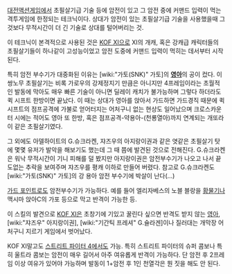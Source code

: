 [[대전액션게임]]에서 초필살기급 기술 등에 암전이 있고 그 암전 중에 커맨드 입력이 먹는 격투게임에 한정되는 테크닉이다. 상대가 암전이 있는 초필살기급 기술을 사용했을때 그것보다 무적시간이 더 긴 기술로 상대를 털어버리는 것.

이 테크닉이 본격적으로 사용된 것은 [[KOF XI]]으로 XI의 개캐, 혹은 강캐급 캐릭터들의 초필살기들이 하나같이 고성능이었고 암전 도중에 커맨드 입력이 먹히는 데서부터 시작된다.

특히 암전 부수기가 대중화된 이유는 [wiki:"가토(SNK)" 가토]의 '''[[영아]]'''의 공이 컸다. 이 쌍노무 초필살기는 비록 가로우의 강제정지기 만큼은 아니지만 4프레임이라는 초월적인 발동에 막아도 매우 빠른 기술이 아니면 딜레이 캐치가 불가능하며 그렇다 하더라도 퀵 시프트 한방이면 끝났다. 이 때는 상대가 영아를 앉아서 가드하면 가드경직 때문에 퀵 시프트의 점프공격에 가불로 얻어터지는 어처구니 없는 현상도 일어났으며 크로스카운터 시에는 적어도 영아 또 한방, 혹은 점프공격-약용아-(천룡열아)까지 연계되는 개또라이 같은 초필살기였다.

그 외에도 아델하이트의 G.슈크라켄, 쟈즈우의 아지랑이권과 같은 엿같은 초필살기 탓에 몇몇 유저가 발악을 해보기도 했는데 그 때 쯤에 발견된 것으로 전해진다. G.슈크라켄은 워낙 무적시간이 기니 피해를 덜 봤지만 아지랑이권은 암전부수기가 나오고 나서 끝도없는 추락을 보여주며 쟈즈우를 평캐 이하로 만들어 버렸다. 참고로 G.슈크라켄도 [wiki:"가토(SNK)" 가토]의 강 용아 암전 부수기에 박살이 난다(...)

[[가드 포인트]]로도 암전부수기가 가능하다. 예를 들어 엘리자베스의 노블 블랑을 [[황물기]]나 맥시마 앉아C의 가포 등으로 막고 반격이 가능한 등.
 
이 스킬의 발견으로 [[KOF XI]]은 초창기에 기있고 꿀린다 싶으면 반격도 받지 않는 [[영아]], [wiki:"쟈즈우" 아지랑이권], [wiki:"기간틱 프레셔" G.슐라겐]이나 질러대는 개막장 어처구니 지르기 게임에서 벗어났다.

KOF XI말고도 [[스트리트 파이터 4]]에서도 가능. 특히 스트리트 파이터의 슈퍼 콤보나 특히 울트라 콤보는 암전이 매우 길어서 아주 여유롭게 반격이 가능하다. 단 암전 후 2프레임 이상 여유가 있어야 가능하며 발동이 1+암전 후 1인 천열각은 뭔 짓을 해도 안 된다.
